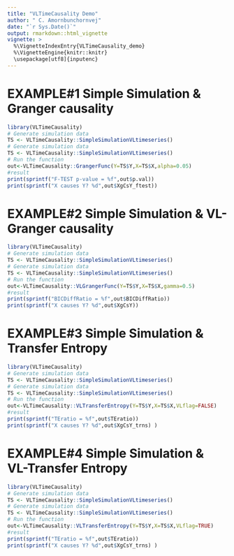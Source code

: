 ```yaml
---
title: "VLTimeCausality Demo"
author: " C. Amornbunchornvej"
date: "`r Sys.Date()`"
output: rmarkdown::html_vignette
vignette: >
  %\VignetteIndexEntry{VLTimeCausality_demo} 
  %\VignetteEngine{knitr::knitr}
  \usepackage[utf8]{inputenc}
---
```


# EXAMPLE#1 Simple Simulation & Granger causality

```r
library(VLTimeCausality)
# Generate simulation data
TS <- VLTimeCausality::SimpleSimulationVLtimeseries()
# Generate simulation data
TS <- VLTimeCausality::SimpleSimulationVLtimeseries()
# Run the function
out<-VLTimeCausality::GrangerFunc(Y=TS$Y,X=TS$X,alpha=0.05)
#result
print(sprintf("F-TEST p-value = %f",out$p.val))
print(sprintf("X causes Y? %d",out$XgCsY_ftest))
```

# EXAMPLE#2 Simple Simulation & VL-Granger causality
```r
library(VLTimeCausality)
# Generate simulation data
TS <- VLTimeCausality::SimpleSimulationVLtimeseries()
# Generate simulation data
TS <- VLTimeCausality::SimpleSimulationVLtimeseries()
# Run the function
out<-VLTimeCausality::VLGrangerFunc(Y=TS$Y,X=TS$X,gamma=0.5)
#result
print(sprintf("BICDiffRatio = %f",out$BICDiffRatio))
print(sprintf("X causes Y? %d",out$XgCsY))
```

# EXAMPLE#3 Simple Simulation & Transfer Entropy
```r
library(VLTimeCausality)
# Generate simulation data
TS <- VLTimeCausality::SimpleSimulationVLtimeseries()
# Generate simulation data
TS <- VLTimeCausality::SimpleSimulationVLtimeseries()
# Run the function
out<-VLTimeCausality::VLTransferEntropy(Y=TS$Y,X=TS$X,VLflag=FALSE)
#result
print(sprintf("TEratio = %f",out$TEratio))
print(sprintf("X causes Y? %d",out$XgCsY_trns) )
```
# EXAMPLE#4 Simple Simulation & VL-Transfer Entropy
```r
library(VLTimeCausality)
# Generate simulation data
TS <- VLTimeCausality::SimpleSimulationVLtimeseries()
# Generate simulation data
TS <- VLTimeCausality::SimpleSimulationVLtimeseries()
# Run the function
out<-VLTimeCausality::VLTransferEntropy(Y=TS$Y,X=TS$X,VLflag=TRUE)
#result
print(sprintf("TEratio = %f",out$TEratio))
print(sprintf("X causes Y? %d",out$XgCsY_trns) )
```
